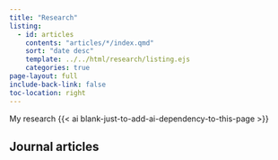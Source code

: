 ```yaml
---
title: "Research"
listing:
  - id: articles
    contents: "articles/*/index.qmd"
    sort: "date desc"
    template: ../../html/research/listing.ejs
    categories: true
page-layout: full
include-back-link: false
toc-location: right
---
```


My research  {{< ai blank-just-to-add-ai-dependency-to-this-page >}}


## Journal articles

:::{#articles}
:::



